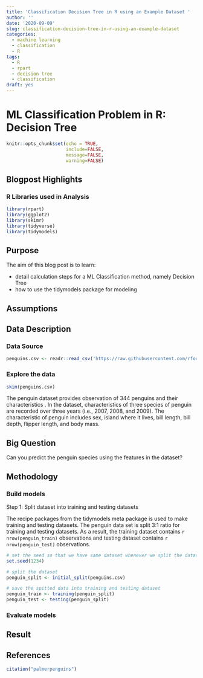 ```yaml
---
title: 'Classification Decision Tree in R using an Example Dataset '
author: ''
date: '2020-09-09'
slug: classification-decision-tree-in-r-using-an-example-dataset
categories:
  - machine learning
  - classification
  - R
tags:
  - R
  - rpart
  - decision tree
  - classification
draft: yes
---
```


# ML Classification Problem in R: Decision Tree



```r
knitr::opts_chunk$set(echo = TRUE,
                      include=FALSE, 
                      message=FALSE, 
                      warning=FALSE)

```

## Blogpost Highlights

### R Libraries used in Analysis

```r
library(rpart)
library(ggplot2)
library(skimr)
library(tidyverse)
library(tidymodels)
```

## Purpose 

The aim of this blog post is to learn:

+ detail calculation steps for a ML Classification method, namely Decision Tree 
+ how to use the tidymodels package for modeling 


## Assumptions

## Data Description

### Data Source

```r
penguins.csv <- readr::read_csv('https://raw.githubusercontent.com/rfordatascience/tidytuesday/master/data/2020/2020-07-28/penguins.csv')
```

### Explore the data

```r
skim(penguins.csv)
```

The penguin dataset provides observation of 344 penguins and their characteristics . In the dataset, characteristics of three species of penguin are recorded over three years (i.e., 2007, 2008, and 2009).  The characteristic of penguin includes sex, island where it lives, bill length, bill depth, flipper length, and body mass.


## Big Question

Can you predict the penguin species using the features in the dataset?

## Methodology

### Build models

Step 1: Split dataset into training and testing datasets

The recipe packages from the tidymodels meta package is used to make training and testing datasets.  The penguin data set is split 3:1 ratio for training and testing datasets.  As a result, the training dataset contains `r nrow(penguin_train)` observations and testing dataset contains  `r nrow(penguin_test)` observations.

```r
# set the seed so that we have same dataset whenever we split the dataset
set.seed(1234)

# split the dataset
penguin_split <- initial_split(penguins.csv)

# save the spitted data into training and testing dataset
penguin_train <- training(penguin_split)
penguin_test <- testing(penguin_split)
```


### Evaluate models




###



## Result


## References
```r
citation("palmerpenguins")
```




